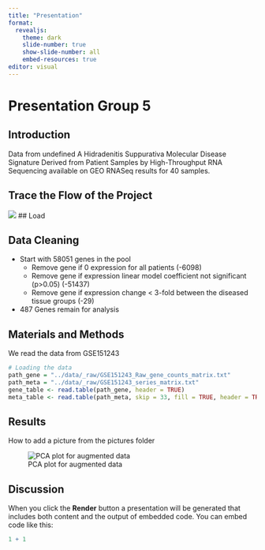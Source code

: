 ```yaml
---
title: "Presentation"
format: 
  revealjs: 
    theme: dark
    slide-number: true
    show-slide-number: all
    embed-resources: true
editor: visual
---
```


# Presentation Group 5


## Introduction

Data from undefined A Hidradenitis Suppurativa Molecular Disease Signature Derived from Patient Samples by High-Throughput RNA Sequencing available on GEO RNASeq results for 40 samples.

## Trace the Flow of the Project


![](../pictures/flowchart_cut.png)
## Load

## Data Cleaning

- Start with 58051 genes in the pool
  - Remove gene if 0 expression for all patients (-6098)
  - Remove gene if expression linear model coefficient not significant (p>0.05) (-51437)
  - Remove gene if expression change < 3-fold between the diseased tissue groups (-29)
  
- 487 Genes remain for analysis



## Materials and Methods

We read the data from GSE151243

``` .r
# Loading the data
path_gene = "../data/_raw/GSE151243_Raw_gene_counts_matrix.txt"
path_meta = "../data/_raw/GSE151243_series_matrix.txt"
gene_table <- read.table(path_gene, header = TRUE)
meta_table <- read.table(path_meta, skip = 33, fill = TRUE, header = TRUE)
```

## Results

How to add a picture from the pictures folder

![PCA plot for augmented data](../pictures/PCA_score.png)

## Discussion

When you click the **Render** button a presentation will be generated that includes both content and the output of embedded code. You can embed code like this:

```r
1 + 1
```
